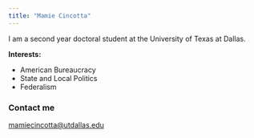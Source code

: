 ---
title: "Mamie Cincotta"
---

I am a second year doctoral student at the University of Texas at Dallas.

**Interests:**

-   American Bureaucracy
-   State and Local Politics
-   Federalism

### Contact me

[mamiecincotta\@utdallas.edu](mailto:mamiecincotta@utdallas.edu)

